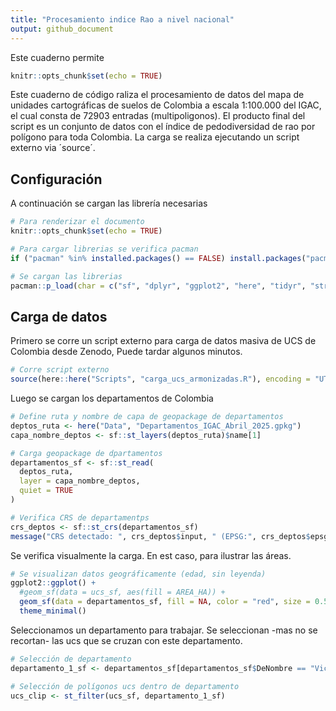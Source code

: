 ```yaml
---
title: "Procesamiento indice Rao a nivel nacional"
output: github_document
---
```


Este cuaderno permite 

```r
knitr::opts_chunk$set(echo = TRUE)
```

Este cuaderno de código raliza el procesamiento de datos del mapa de unidades cartográficas de suelos de Colombia a escala 1:100.000 del IGAC, el cual consta de 72903 entradas (multipoligonos). El producto final del script es un conjunto de datos con el índice de pedodiversidad de rao por polígono para toda Colombia. La carga se realiza ejecutando un script externo via ´source´.

## Configuración

A continuación se cargan las librería necesarias

```r

# Para renderizar el documento
knitr::opts_chunk$set(echo = TRUE)

# Para cargar librerias se verifica pacman
if ("pacman" %in% installed.packages() == FALSE) install.packages("pacman")

# Se cargan las librerias
pacman::p_load(char = c("sf", "dplyr", "ggplot2", "here", "tidyr", "stringr", "purrr", "SoilTaxonomy", "wesanderson"))

```

## Carga de datos

Primero se corre un script externo para carga de datos masiva de UCS de Colombia desde Zenodo, Puede tardar algunos minutos.
```r
# Corre script externo 
source(here::here("Scripts", "carga_ucs_armonizadas.R"), encoding = "UTF-8")

```

Luego se cargan los departamentos de Colombia

```r
# Define ruta y nombre de capa de geopackage de departamentos
deptos_ruta <- here("Data", "Departamentos_IGAC_Abril_2025.gpkg")
capa_nombre_deptos <- sf::st_layers(deptos_ruta)$name[1]

# Carga geopackage de dpartamentos
departamentos_sf <- sf::st_read(
  deptos_ruta,
  layer = capa_nombre_deptos,
  quiet = TRUE
)

# Verifica CRS de departamentps
crs_deptos <- sf::st_crs(departamentos_sf)
message("CRS detectado: ", crs_deptos$input, " (EPSG:", crs_deptos$epsg, ")")
```

Se verifica visualmente la carga. En est caso, para ilustrar las áreas.

```r

# Se visualizan datos geográficamente (edad, sin leyenda)
ggplot2::ggplot() +
  #geom_sf(data = ucs_sf, aes(fill = AREA_HA)) +
  geom_sf(data = departamentos_sf, fill = NA, color = "red", size = 0.5) +
  theme_minimal()

```

Seleccionamos un departamento para trabajar. Se seleccionan -mas no se recortan- las ucs que se cruzan con este departamento.

```r
# Selección de departamento
departamento_1_sf <- departamentos_sf[departamentos_sf$DeNombre == "Vichada", ]

# Selección de polígonos ucs dentro de departamento
ucs_clip <- st_filter(ucs_sf, departamento_1_sf)

```






























